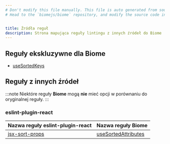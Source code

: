 ```yaml
---
# Don't modify this file manually. This file is auto generated from source, and you will lose your changes next time the website is built.
# Head to the `biomejs/biome` repository, and modify the source code in there.


title: Źródła reguł
description: Strona mapująca reguły lintingu z innych źródeł do Biome
---
```

    
## Reguły ekskluzywne dla Biome
- [useSortedKeys](/linter/rules/use-sorted-keys) 
## Reguły z innych źródeł
:::note
Niektóre reguły **Biome** mogą **nie** mieć opcji w porównaniu do oryginalnej reguły.
:::
### eslint-plugin-react
| Nazwa reguły eslint-plugin-react | Nazwa reguły Biome |
| ---- | ---- |
| [jsx-sort-props](https://github.com/jsx-eslint/eslint-plugin-react/blob/master/docs/rules/jsx-sort-props.md) |[useSortedAttributes](/linter/rules/use-sorted-attributes) |
